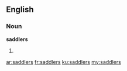 ==English==

===Noun===
'''saddlers'''

# {{plural of|saddler}}

[[ar:saddlers]]
[[fr:saddlers]]
[[ku:saddlers]]
[[my:saddlers]]